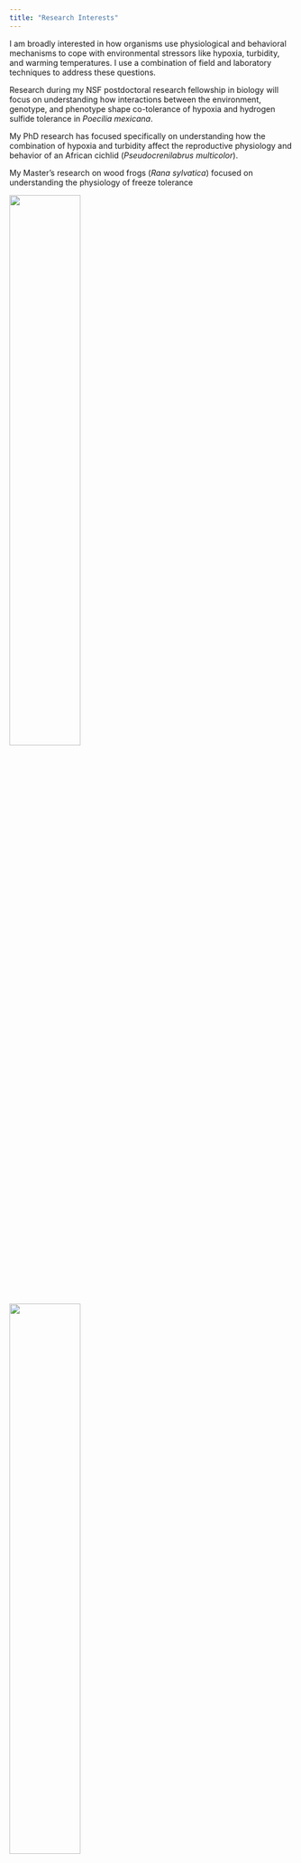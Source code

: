```yaml
---
title: "Research Interests"
---
```


I am broadly interested in how organisms use physiological and behavioral mechanisms to cope with environmental stressors like hypoxia, turbidity, and warming temperatures.​ I use a combination of field and laboratory techniques to address these questions.

Research during my NSF postdoctoral research fellowship in biology will focus on understanding how interactions between the environment, genotype, and phenotype shape co-tolerance of hypoxia and hydrogen sulfide tolerance in *Poecilia mexicana*.

My PhD research has focused specifically on understanding how the combination of hypoxia and turbidity affect the reproductive physiology and behavior of an African cichlid (*Pseudocrenilabrus multicolor*).

My Master's research on wood frogs (*Rana sylvatica*) focused on understanding the physiology of freeze tolerance

::: {layout-ncol="2"}
![](images/monkey.JPG){width="50%"}

![](images/male%20territory%20pit.JPG){width="50%"}
:::
